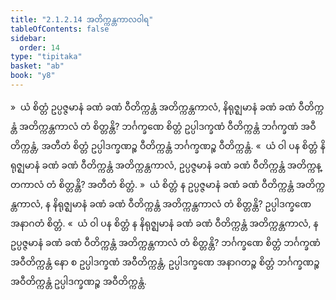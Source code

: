```yaml
---
title: "2.1.2.14 အတိက္ကန္တကာလဝါရ"
tableOfContents: false
sidebar:
  order: 14
type: "tipitaka"
basket: "ab"
book: "y8"
---
```



<DynamicBreadcrumb />

<Division number="104" book="y8" e="ch" v="34" p="312">

<Paragraph number="496" book="y8">
»  ယံ စိတ္တံ ဥပ္ပဇ္ဇမာနံ ခဏံ ခဏံ ဝီတိက္ကန္တံ အတိက္ကန္တကာလံ, နိရုဇ္ဈမာနံ ခဏံ ခဏံ ဝီတိက္ကန္တံ အတိက္ကန္တကာလံ တံ စိတ္တန္တိ?
</Paragraph>

<Paragraph number="497" book="y8">
ဘင်္ဂက္ခဏေ စိတ္တံ ဥပ္ပါဒက္ခဏံ ဝီတိက္ကန္တံ ဘင်္ဂက္ခဏံ အဝီတိက္ကန္တံ, အတီတံ စိတ္တံ ဥပ္ပါဒက္ခဏဉ္စ ဝီတိက္ကန္တံ ဘင်္ဂက္ခဏဉ္စ ဝီတိက္ကန္တံ.
</Paragraph>

<Paragraph number="498" book="y8">
«  ယံ ဝါ ပန စိတ္တံ နိရုဇ္ဈမာနံ ခဏံ ခဏံ ဝီတိက္ကန္တံ အတိက္ကန္တကာလံ, ဥပ္ပဇ္ဇမာနံ ခဏံ ခဏံ ဝီတိက္ကန္တံ အတိက္ကန္တကာလံ တံ စိတ္တန္တိ? အတီတံ စိတ္တံ.
</Paragraph>

<Paragraph number="499" book="y8">
»  ယံ စိတ္တံ န ဥပ္ပဇ္ဇမာနံ ခဏံ ခဏံ ဝီတိက္ကန္တံ အတိက္ကန္တကာလံ, န နိရုဇ္ဈမာနံ ခဏံ ခဏံ ဝီတိက္ကန္တံ အတိက္ကန္တကာလံ တံ စိတ္တန္တိ?
</Paragraph>

<Paragraph number="500" book="y8">
ဥပ္ပါဒက္ခဏေ အနာဂတံ စိတ္တံ.
</Paragraph>

<Paragraph number="501" book="y8">
«  ယံ ဝါ ပန စိတ္တံ န နိရုဇ္ဈမာနံ ခဏံ ခဏံ ဝီတိက္ကန္တံ အတိက္ကန္တကာလံ, န ဥပ္ပဇ္ဇမာနံ ခဏံ ခဏံ ဝီတိက္ကန္တံ အတိက္ကန္တကာလံ တံ စိတ္တန္တိ?
</Paragraph>

<Paragraph number="502" book="y8">
ဘင်္ဂက္ခဏေ စိတ္တံ ဘင်္ဂက္ခဏံ အဝီတိက္ကန္တံ နော စ ဥပ္ပါဒက္ခဏံ အဝီတိက္ကန္တံ, ဥပ္ပါဒက္ခဏေ အနာဂတဉ္စ စိတ္တံ ဘင်္ဂက္ခဏဉ္စ အဝီတိက္ကန္တံ ဥပ္ပါဒက္ခဏဉ္စ အဝီတိက္ကန္တံ.
</Paragraph>
</Division>